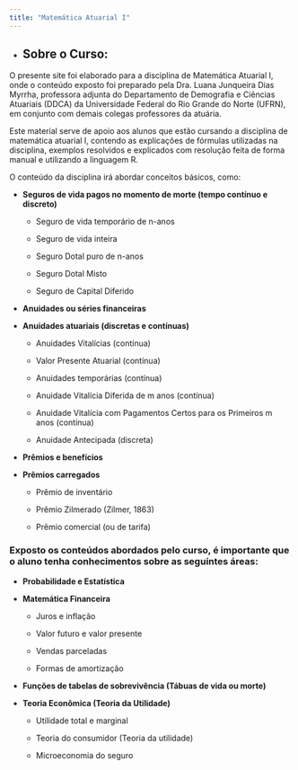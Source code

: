 ```yaml
---
title: "Matemática Atuarial I"
---
```


- ## __Sobre o Curso:__

O presente site foi elaborado para a disciplina de Matemática Atuarial I, onde o conteúdo exposto foi preparado pela Dra. Luana Junqueira Dias Myrrha, professora adjunta do Departamento de Demografia e Ciências Atuariais (DDCA) da Universidade Federal do Rio Grande do Norte (UFRN), em conjunto com demais colegas professores da atuária. 

Este material serve de apoio aos alunos que estão cursando a disciplina de matemática atuarial I, contendo as explicações de fórmulas utilizadas na disciplina, exemplos resolvidos e explicados com resolução feita de forma manual e utilizando a linguagem R.

O conteúdo da disciplina irá abordar conceitos básicos, como:

  - __Seguros de vida pagos no momento de morte (tempo contínuo e discreto)__
   
    - Seguro de vida temporário de n-anos
   
    - Seguro de vida inteira
   
    - Seguro Dotal puro de n-anos
   
    - Seguro Dotal Misto
   
    - Seguro de Capital Diferido
    
  - __Anuidades ou séries financeiras__
  
  - __Anuidades atuariais (discretas e contínuas)__
  
    - Anuidades Vitalícias (contínua)
  
    - Valor Presente Atuarial (contínua)
  
    - Anuidades temporárias (contínua)
  
    - Anuidade Vitalícia Diferida de m anos (contínua)
  
    - Anuidade Vitalícia com Pagamentos Certos para os Primeiros m anos (contínua)
  
    - Anuidade Antecipada (discreta)
  
  - __Prêmios e benefícios__
  
  - __Prêmios carregados__
  
    - Prêmio de inventário
  
    - Prêmio Zilmerado (Zilmer, 1863)
  
    - Prêmio comercial (ou de tarifa)
    
### Exposto os conteúdos abordados pelo curso, é importante que o aluno tenha conhecimentos sobre as seguintes áreas:

  - __Probabilidade e Estatística__

  - __Matemática Financeira__
  
    - Juros e inflação
    
    - Valor futuro e valor presente
    
    - Vendas parceladas
    
    - Formas de amortização
  
  - __Funções de tabelas de sobrevivência (Tábuas de vida ou morte)__
  
  - __Teoria Econômica (Teoria da Utilidade)__
    
    - Utilidade total e marginal
    
    - Teoria do consumidor (Teoria da utilidade)
    
    - Microeconomia do seguro
